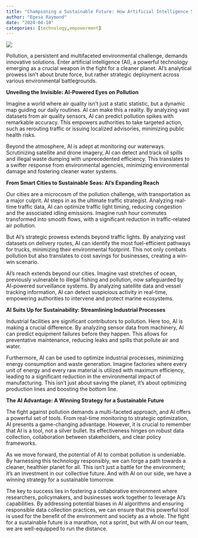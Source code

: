```yaml
---
title: "Championing a Sustainable Future: How Artificial Intelligence Suits Up to Combat Pollution"
author: "Egesa Raymond"
date: "2024-04-10"
categories: [technology,empowerment]
---
```


![](ai.jpg)


Pollution, a persistent and multifaceted environmental challenge, demands innovative solutions. Enter artificial intelligence (AI), a powerful technology emerging as a crucial weapon in the fight for a cleaner planet.  AI's analytical prowess isn't about brute force, but rather strategic deployment across various environmental battlegrounds.

**Unveiling the Invisible: AI-Powered Eyes on Pollution**

Imagine a world where air quality isn't just a static statistic, but a dynamic map guiding our daily routines. AI can make this a reality. By analyzing vast datasets from air quality sensors, AI can predict pollution spikes with remarkable accuracy. This empowers authorities to take targeted action, such as rerouting traffic or issuing localized advisories, minimizing public health risks. 

Beyond the atmosphere, AI is adept at monitoring our waterways. Scrutinizing satellite and drone imagery, AI can detect and track oil spills and illegal waste dumping with unprecedented efficiency. This translates to a swifter response from environmental agencies, minimizing environmental damage and fostering cleaner water systems.

**From Smart Cities to Sustainable Seas: AI's Expanding Reach**

Our cities are a microcosm of the pollution challenge, with transportation as a major culprit. AI steps in as the ultimate traffic strategist. Analyzing real-time traffic data, AI can optimize traffic light timing, reducing congestion and the associated idling emissions. Imagine rush hour commutes transformed into smooth flows, with a significant reduction in traffic-related air pollution.

But AI's strategic prowess extends beyond traffic lights. By analyzing vast datasets on delivery routes, AI can identify the most fuel-efficient pathways for trucks, minimizing their environmental footprint. This not only combats pollution but also translates to cost savings for businesses, creating a win-win scenario.

AI's reach extends beyond our cities. Imagine vast stretches of ocean, previously vulnerable to illegal fishing and pollution, now safeguarded by AI-powered surveillance systems. By analyzing satellite data and vessel tracking information, AI can detect suspicious activity in real-time, empowering authorities to intervene and protect marine ecosystems.

**AI Suits Up for Sustainability: Streamlining Industrial Processes**

Industrial facilities are significant contributors to pollution. Here too, AI is making a crucial difference. By analyzing sensor data from machinery, AI can predict equipment failures before they happen. This allows for preventative maintenance, reducing leaks and spills that pollute air and water. 

Furthermore, AI can be used to optimize industrial processes, minimizing energy consumption and waste generation. Imagine factories where every unit of energy and every raw material is utilized with maximum efficiency, leading to a significant reduction in the environmental impact of manufacturing. This isn't just about saving the planet, it's about optimizing production lines and boosting the bottom line.

**The AI Advantage: A Winning Strategy for a Sustainable Future**

The fight against pollution demands a multi-faceted approach, and AI offers a powerful set of tools. From real-time monitoring to strategic optimization, AI presents a game-changing advantage. However, it is crucial to remember that AI is a tool, not a silver bullet. Its effectiveness hinges on robust data collection, collaboration between stakeholders, and clear policy frameworks.

As we move forward, the potential of AI to combat pollution is undeniable. By harnessing this technology responsibly, we can forge a path towards a cleaner, healthier planet for all. This isn't just a battle for the environment; it's an investment in our collective future. And with AI on our side, we have a winning strategy for a sustainable tomorrow.  

The key to success lies in fostering a collaborative environment where researchers, policymakers, and businesses work together to leverage AI's capabilities. By addressing potential biases in AI algorithms and ensuring responsible data collection practices, we can ensure that this powerful tool is used for the benefit of the environment and society as a whole.  The fight for a sustainable future is a marathon, not a sprint, but with AI on our team, we are well-equipped to run the distance. 